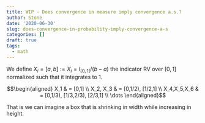 ```yaml
---
title: WIP - Does convergence in measure imply convergence a.s.?
author: Stone
date: '2020-06-30'
slug: does-convergence-in-probability-imply-convergence-a-s
categories: []
draft: true
tags:
  - math
---
```


We define $X_i = [a,b] := X_i = I_{[0,1]}/(b-a)$ the indicator RV over $[0,1]$ normalized such that it integrates to 1.

$$\begin{aligned} X_1 & = [0,1] \\ X_2, X_3 & = [0,1/2), [1/2,1] \\ X_4,X_5,X_6 & = [0,1/3), [1/3,2/3), [2/3,1] \\ \dots \end{aligned}$$

That is we can imagine a box that is shrinking in width while increasing in height. 